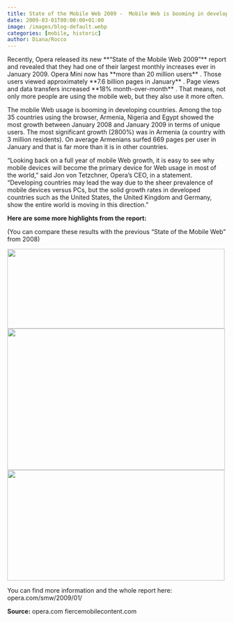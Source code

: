 ```yaml
---
title: State of the Mobile Web 2009 -  Mobile Web is booming in developing countries
date: 2009-03-01T00:00:00+01:00
image: /images/blog-default.webp
categories: [mobile, historic]
author: Diana/Rocco
---
```


<div class="entry-content">
Recently, Opera released its new **“State of the Mobile Web 2009”**  report and revealed that they had one of their largest monthly increases ever in January 2009. Opera Mini now has **more than 20 million users** . Those users viewed approximately **7.6 billion pages in January** . Page views and data transfers increased **18% month-over-month** . That means, not only more people are using the mobile web, but they also use it more often.



The mobile Web usage is booming in developing countries. Among the top 35 countries using the browser, Armenia, Nigeria and Egypt showed the most growth between January 2008 and January 2009 in terms of unique users. The most significant growth (2800%) was in Armenia (a country with 3 million residents). On average Armenians surfed 669 pages per user in January and that is far more than it is in other countries.



“Looking back on a full year of mobile Web growth, it is easy to see why mobile devices will become the primary device for Web usage in most of the world,” said Jon von Tetzchner, Opera’s CEO, in a statement. “Developing countries may lead the way due to the sheer prevalence of mobile devices versus PCs, but the solid growth rates in developed countries such as the United States, the United Kingdom and Germany, show the entire world is moving in this direction.”

**Here are some more highlights from the report:** 

(You can compare these results with the previous “State of the Mobile Web” from 2008)

<img class="alignnone size-full wp-image-282" title="state_mobile_web_2009_highlights" src="http://pavingways.com/wp-content/uploads/state_mobile_web_2009_highlights.jpg" alt="" width="499" height="183" />

<img class="alignnone size-full wp-image-283" title="state_mobile_web_2009_pages" src="http://pavingways.com/wp-content/uploads/state_mobile_web_2009_pages.jpg" alt="" width="500" height="325" />

<img class="alignnone size-full wp-image-285" title="state_mobile_web_2009_users" src="http://pavingways.com/wp-content/uploads/state_mobile_web_2009_users.jpg" alt="" width="499" height="254" />



You can find more information and the whole report here:opera.com/smw/2009/01/

**Source:** opera.comfiercemobilecontent.com
</div>

